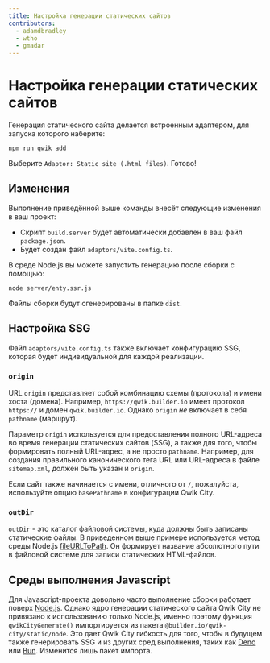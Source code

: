```yaml
---
title: Настройка генерации статических сайтов
contributors:
  - adamdbradley
  - wtho
  - gmadar
---
```


# Настройка генерации статических сайтов

Генерация статического сайта делается встроенным адаптером, для запуска которого наберите:

```shell
npm run qwik add
```

Выберите `Adaptor: Static site (.html files)`. Готово!

## Изменения

Выполнение приведённой выше команды внесёт следующие изменения в ваш проект:
  - Скрипт `build.server` будет автоматически добавлен в ваш файл `package.json`.
  - Будет создан файл `adaptors/vite.config.ts`.

В среде Node.js вы можете запустить генерацию после сборки с помощью:

```shell
node server/enty.ssr.js
```

Файлы сборки будут сгенерированы в папке `dist`.

## Настройка SSG

Файл `adaptors/vite.config.ts` также включает конфигурацию SSG, которая будет индивидуальной для каждой реализации.

### `origin`

URL `origin` представляет собой комбинацию схемы (протокола) и имени хоста (домена). Например, `https://qwik.builder.io` имеет протокол `https://` и домен `qwik.builder.io`. Однако `origin` _не_ включает в себя `pathname` (маршрут).

Параметр `origin` используется для предоставления полного URL-адреса во время генерации статических сайтов (SSG), а также для того, чтобы формировать полный URL-адрес, а не просто `pathname`. Например, для создания правильного канонического тега URL или URL-адреса в файле `sitemap.xml`, должен быть указан и `origin`.

Если сайт также начинается с имени, отличного от `/`, пожалуйста, используйте опцию `basePathname` в конфигурации Qwik City.

### `outDir`

`outDir` - это каталог файловой системы, куда должны быть записаны статические файлы. В приведенном выше примере используется метод среды Node.js [fileURLToPath](https://nodejs.org/api/url.html#urlfileurltopathurl). Он формирует название абсолютного пути в файловой системе для записи статических HTML-файлов.

## Среды выполнения Javascript

Для Javascript-проекта довольно часто выполнение сборки работает поверх [Node.js](https://nodejs.org/en/docs/). Однако ядро генерации статического сайта Qwik City не привязано к использованию только Node.js, именно поэтому функция `qwikCityGenerate()` импортируется из пакета `@builder.io/qwik-city/static/node`. Это дает Qwik City гибкость для того, чтобы в будущем также генерировать SSG и из других сред выполнения, таких как [Deno](https://deno.land/) или [Bun](https://bun.sh/). Изменится лишь пакет импорта.
